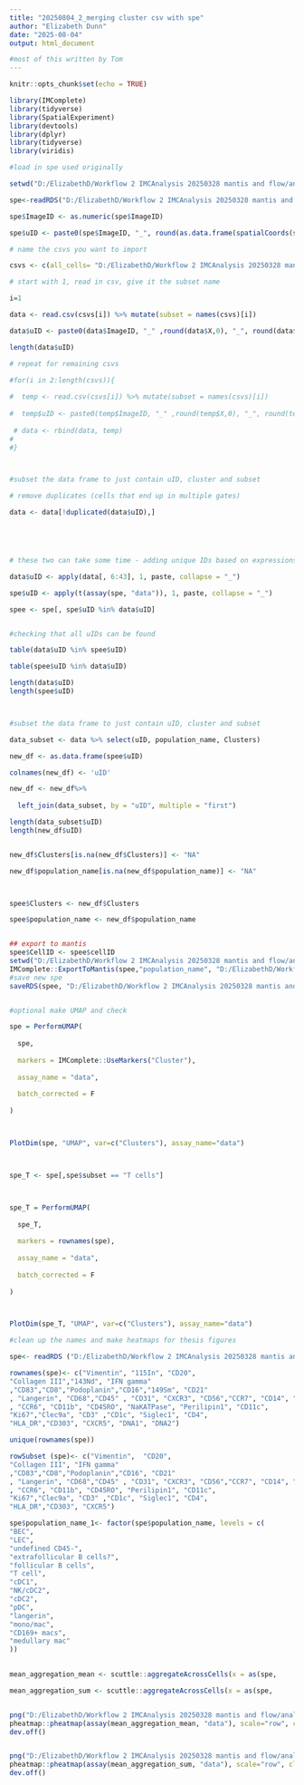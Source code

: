 ```yaml
---
title: "20250804_2_merging cluster csv with spe"
author: "Elizabeth Dunn"
date: "2025-08-04"
output: html_document

#most of this written by Tom
---
```


```r
knitr::opts_chunk$set(echo = TRUE)
```

```r

library(IMComplete)
library(tidyverse)
library(SpatialExperiment)
library(devtools)
library(dplyr)
library(tidyverse)
library(viridis)
```

```r
#load in spe used originally

setwd("D:/ElizabethD/Workflow 2 IMCAnalysis 20250328 mantis and flow/analysis")

spe<-readRDS("D:/ElizabethD/Workflow 2 IMCAnalysis 20250328 mantis and flow/analysis/4_pyprofiler_output/20250430_norm_spe.rds")

spe$ImageID <- as.numeric(spe$ImageID)

spe$uID <- paste0(spe$ImageID, "_", round(as.data.frame(spatialCoords(spe))$X,0), "_", round(as.data.frame(spatialCoords(spe))$Y,0))


```

```r
# name the csvs you want to import

csvs <- c(all_cells= "D:/ElizabethD/Workflow 2 IMCAnalysis 20250328 mantis and flow/analysis/5_R_analysis/FlowJo2/Export/20250408 all cells.csv")

```

```r
# start with 1, read in csv, give it the subset name

i=1

data <- read.csv(csvs[i]) %>% mutate(subset = names(csvs)[i])

data$uID <- paste0(data$ImageID, "_" ,round(data$X,0), "_", round(data$Y,0))

length(data$uID)

# repeat for remaining csvs

#for(i in 2:length(csvs)){
  
#  temp <- read.csv(csvs[i]) %>% mutate(subset = names(csvs)[i])
  
#  temp$uID <- paste0(temp$ImageID, "_" ,round(temp$X,0), "_", round(temp$Y,0))
  
 # data <- rbind(data, temp)
#  
#}



#subset the data frame to just contain uID, cluster and subset

# remove duplicates (cells that end up in multiple gates)

data <- data[!duplicated(data$uID),]





# these two can take some time - adding unique IDs based on expressions

data$uID <- apply(data[, 6:43], 1, paste, collapse = "_")

spe$uID <- apply(t(assay(spe, "data")), 1, paste, collapse = "_")

spee <- spe[, spe$uID %in% data$uID]



```

```r
#checking that all uIDs can be found

table(data$uID %in% spee$uID)

table(spee$uID %in% data$uID)

length(data$uID)
length(spee$uID)



#subset the data frame to just contain uID, cluster and subset

data_subset <- data %>% select(uID, population_name, Clusters)

new_df <- as.data.frame(spee$uID)

colnames(new_df) <- 'uID'

new_df <- new_df%>%
  
  left_join(data_subset, by = "uID", multiple = "first")

length(data_subset$uID)
length(new_df$uID)


new_df$Clusters[is.na(new_df$Clusters)] <- "NA"

new_df$population_name[is.na(new_df$population_name)] <- "NA"



spee$Clusters <- new_df$Clusters

spee$population_name <- new_df$population_name



```


```r
## export to mantis
spee$CellID <- spee$cellID
setwd("D:/ElizabethD/Workflow 2 IMCAnalysis 20250328 mantis and flow/analysis/5_R_analysis/MantisProject2")
IMComplete::ExportToMantis(spee,"population_name", "D:/ElizabethD/Workflow 2 IMCAnalysis 20250328 mantis and flow/analysis/5_R_analysis/MantisProject2/populations_20250508.csv")
#save new spe
saveRDS(spee, "D:/ElizabethD/Workflow 2 IMCAnalysis 20250328 mantis and flow/analysis/4_pyprofiler_output/20250430_norm_spe_clusters.rds")



```

```r
#optional make UMAP and check

spe = PerformUMAP(
  
  spe,
  
  markers = IMComplete::UseMarkers("Cluster"),
  
  assay_name = "data",
  
  batch_corrected = F
  
)



PlotDim(spe, "UMAP", var=c("Clusters"), assay_name="data")



spe_T <- spe[,spe$subset == "T cells"]



spe_T = PerformUMAP(
  
  spe_T,
  
  markers = rownames(spe),
  
  assay_name = "data",
  
  batch_corrected = F
  
)



PlotDim(spe_T, "UMAP", var=c("Clusters"), assay_name="data")
```


```r
#clean up the names and make heatmaps for thesis figures

spe<- readRDS ("D:/ElizabethD/Workflow 2 IMCAnalysis 20250328 mantis and flow/analysis/4_pyprofiler_output/20250430_norm_spe_clusters.rds")


```

```r
rownames(spe)<- c("Vimentin", "115In", "CD20",            
"Collagen III","143Nd", "IFN gamma"
,"CD83","CD8","Podoplanin","CD16","149Sm", "CD21"                   
, "Langerin", "CD68","CD45" , "CD31", "CXCR3", "CD56","CCR7", "CD14", "FXIIIA"                
, "CCR6", "CD11b", "CD45RO", "NaKATPase", "Perilipin1", "CD11c",                
"Ki67","Clec9a", "CD3" ,"CD1c", "Siglec1", "CD4",                  
"HLA_DR","CD303", "CXCR5", "DNA1", "DNA2")

unique(rownames(spe))

rowSubset (spe)<- c("Vimentin",  "CD20",            
"Collagen III", "IFN gamma"
,"CD83","CD8","Podoplanin","CD16", "CD21"                   
, "Langerin", "CD68","CD45" , "CD31", "CXCR3", "CD56","CCR7", "CD14", "FXIIIA"                
, "CCR6", "CD11b", "CD45RO", "Perilipin1", "CD11c",                
"Ki67","Clec9a", "CD3" ,"CD1c", "Siglec1", "CD4",                  
"HLA_DR","CD303", "CXCR5")     

```


```r
spe$population_name_1<- factor(spe$population_name, levels = c(
"BEC",
"LEC",
"undefined CD45-",
"extrafollicular B cells?",
"follicular B cells",
"T cell",
"cDC1",
"NK/cDC2",
"cDC2",
"pDC",
"langerin",
"mono/mac",
"CD169+ macs",
"medullary mac"
))
    
```

```r

mean_aggregation_mean <- scuttle::aggregateAcrossCells(x = as(spe,                                                        "SingleCellExperiment"), ids = SummarizedExperiment::colData(spe)$population_name_1,  statistics = "mean", use.assay.type = "data",   subset.row = rowSubset(spe))

mean_aggregation_sum <- scuttle::aggregateAcrossCells(x = as(spe,                                                        "SingleCellExperiment"), ids = SummarizedExperiment::colData(spe)$population_name_1,  statistics = "sum", use.assay.type = "data",   subset.row = rowSubset(spe))



```


```r


png("D:/ElizabethD/Workflow 2 IMCAnalysis 20250328 mantis and flow/analysis/heatmap figures/pheatmap_mean_20250710_2_rb.png", res = 600, width =20, height = 18, unit = "cm")
pheatmap::pheatmap(assay(mean_aggregation_mean, "data"), scale="row", cluster_rows = T, cluster_cols = F, color = colorRampPalette(c("navy", "white", "firebrick3"))(50), fontsize = 12, fontsize_row = 12, gaps_col = c(3, 5, 6, 11) )
dev.off()


png("D:/ElizabethD/Workflow 2 IMCAnalysis 20250328 mantis and flow/analysis/heatmap figures/pheatmap_sum_20250710_2_rb.png", res = 600, width =20, height = 18, unit = "cm")
pheatmap::pheatmap(assay(mean_aggregation_sum, "data"), scale="row", cluster_rows = T, cluster_cols = F, color = colorRampPalette(c("navy", "white", "firebrick3"))(50), fontsize = 12, fontsize_row = 12, gaps_col = c(3, 5, 6, 11),)
dev.off()
```

